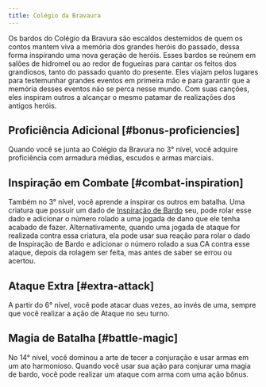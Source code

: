 ```yaml
---
title: Colégio da Bravaura
---
```


Os bardos do Colégio da Bravura são escaldos destemidos de quem os contos mantem viva a memória dos grandes heróis do passado, dessa forma inspirando uma nova geração de heróis. Esses bardos se reúnem em salões de hidromel ou ao redor de fogueiras para cantar os feitos dos grandiosos, tanto do passado quanto do presente. Eles viajam pelos lugares para testemunhar grandes eventos em primeira mão e para garantir que a memória desses eventos não se perca nesse mundo. Com suas canções, eles inspiram outros a alcançar o mesmo patamar de realizações dos antigos heróis.

## Proficiência Adicional [#bonus-proficiencies]

Quando você se junta ao Colégio da Bravura no 3° nível, você adquire proficiência com armadura médias, escudos e armas marciais.

## Inspiração em Combate [#combat-inspiration]

Também no 3° nível, você aprende a inspirar os outros em batalha. Uma criatura que possuir um dado de [Inspiração de Bardo](/kompendium/dnd5/classes/bard#bardic-inspiration) seu, pode rolar esse dado e adicionar o número rolado a uma jogada de dano que ele tenha acabado de fazer. Alternativamente, quando uma jogada de ataque for realizada contra essa criatura, ela pode usar sua reação para rolar o dado de Inspiração de Bardo e adicionar o número rolado a sua CA contra esse ataque, depois da rolagem ser feita, mas antes de saber se errou ou acertou.

## Ataque Extra [#extra-attack]

A partir do 6° nível, você pode atacar duas vezes, ao invés de uma, sempre que você realizar a ação de Ataque no seu turno.

## Magia de Batalha [#battle-magic]

No 14° nível, você dominou a arte de tecer a conjuração e usar armas em um ato harmonioso. Quando você usar sua ação para conjurar uma magia de bardo, você pode realizar um ataque com arma com uma ação bônus.
